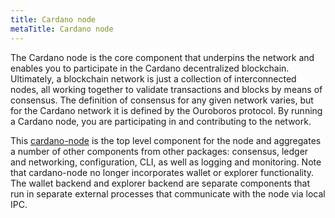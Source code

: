 ```yaml
---
title: Cardano node
metaTitle: Cardano node
---
```


The Cardano node is the core component that underpins the network and enables
you to participate in the Cardano decentralized blockchain. Ultimately, a
blockchain network is just a collection of interconnected nodes, all working
together to validate transactions and blocks by means of consensus. The
definition of consensus for any given network varies, but for the Cardano
network it is defined by the Ouroboros protocol. By running a Cardano node, you
are participating in and contributing to the network.

This [cardano-node](https://github.com/input-output-hk/cardano-node) is the top
level component for the node and aggregates a number of other components from
other packages: consensus, ledger and networking, configuration, CLI, as well as
logging and monitoring. Note that cardano-node no longer incorporates wallet or
explorer functionality. The wallet backend and explorer backend are separate
components that run in separate external processes that communicate with the
node via local IPC.
